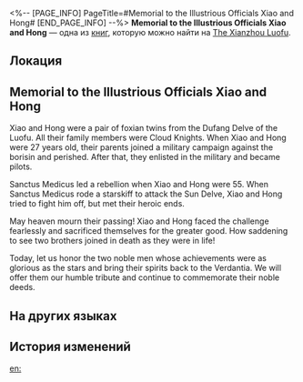 <%-- [PAGE_INFO]
PageTitle=#Memorial to the Illustrious Officials Xiao and Hong#
[END_PAGE_INFO] --%>
{{Дополнить}}
{{Книга Инфобокс
|id           = 246
|partIds      = 190491
|Название     = 
|Изображение  = Иконка рукописи с Лофу Сяньчжоу.png
|Мир          = The Xianzhou Luofu
|Томов        = 1
|Автор        = <!--нужно добавить-->
|Описание     = In the battle against the Disciples of Sanctus Medicus, a pair of foxian brothers bravely sacrificed their lives. Their comrades wrote obituaries in traditional foxian manners to express their grief and to commemorate the two martyrs.
|Том1         = {{tx}}
|Источник1    = {{tx|Отсутствует источник}}
|Персонажи    = Yaoshi
|Фракции      = 
}}
'''Memorial to the Illustrious Officials Xiao and Hong''' — одна из [[Книги|книг]], которую можно найти на [[The Xianzhou Luofu]].

==Локация==
{{Отметка карты|<!--название карты-->|<!--id отметки-->}}

==Memorial to the Illustrious Officials Xiao and Hong==
Xiao and Hong were a pair of foxian twins from the Dufang Delve of the Luofu. All their family members were Cloud Knights. When Xiao and Hong were 27 years old, their parents joined a military campaign against the borisin and perished. After that, they enlisted in the military and became pilots.

Sanctus Medicus led a rebellion when Xiao and Hong were 55. When Sanctus Medicus rode a starskiff to attack the Sun Delve, Xiao and Hong tried to fight him off, but met their heroic ends.

May heaven mourn their passing! Xiao and Hong faced the challenge fearlessly and sacrificed themselves for the greater good. How saddening to see two brothers joined in death as they were in life!

Today, let us honor the two noble men whose achievements were as glorious as the stars and bring their spirits back to the Verdantia. We will offer them our humble tribute and continue to commemorate their noble deeds.

==На других языках==
{{На других языках
|en   = Memorial to the Illustrious Officials Xiao and Hong
|zhs  = 祭晓虹二公文
|zht  = 祭曉虹二公文
|ja   = 暁虹二公弔文
|ko   = 효와 홍을 기리는 공문
|es   = Homenaje a los oficiales Xiao y Hong
|fr   = Hommage aux illustres officiers Xiao et Hong
|ru   = Памятник выдающимся служащим Сяо и Хуну
|th   = หนังสืออนุสรณ์ไว้อาลัยแก่เจ้าหน้าที่ Xiao กับ Hong
|vi   = Văn Tế Xiao Và Hong
|de   = Denkmal für die ehrenwerten Beamten Xiao und Hong
|id   = Tulisan Peringatan untuk Pilot Xiao dan Hong
|pt   = Memorial para os Ilustres Oficiais Xiao e Hong
}}

==История изменений==
{{История изменений|3.5}}

[[en:]]